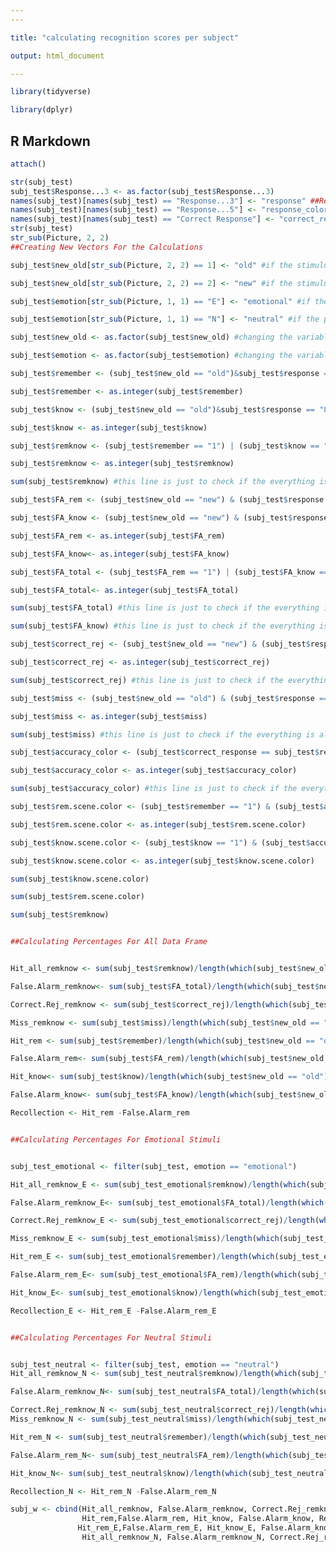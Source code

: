 ---
---

title: "calculating recognition scores per subject"

output: html_document

---


```{r }

library(tidyverse)

library(dplyr)

```


## R Markdown


```{r }

attach()

str(subj_test)
subj_test$Response...3 <- as.factor(subj_test$Response...3)
names(subj_test)[names(subj_test) == "Response...3"] <- "response" ##Revising Variable Names
names(subj_test)[names(subj_test) == "Response...5"] <- "response_color" ##Revising Variable Names
names(subj_test)[names(subj_test) == "Correct Response"] <- "correct_response" ##Revising Variable Names
str(subj_test)
str_sub(Picture, 2, 2)
##Creating New Vectors For the Calculations

subj_test$new_old[str_sub(Picture, 2, 2) == 1] <- "old" #if the stimulus is shown in encoding or #not. "old" shows that the respondent already have seen the stimulus in encoding part. 

subj_test$new_old[str_sub(Picture, 2, 2) == 2] <- "new" #if the stimulus is shown in encoding or #not. "new" shows that the respondent have first seen the stimulus in testing. 

subj_test$emotion[str_sub(Picture, 1, 1) == "E"] <- "emotional" #if the picture is emotional or #neutral. 

subj_test$emotion[str_sub(Picture, 1, 1) == "N"] <- "neutral" #if the picture is emotional or #neutral. 

subj_test$new_old <- as.factor(subj_test$new_old) #changing the variable type to factor. 

subj_test$emotion <- as.factor(subj_test$emotion) #changing the variable type to factor. 

subj_test$remember <- (subj_test$new_old == "old")&subj_test$response == "7" #"response" variable is including 7=remember, 8=know and 9=new. This created new vector enables us to to see the count of responses with as answered as "remember" for old stimuli. It is "old" stimuli because here we are testing the memory for encoded events.

subj_test$remember <- as.integer(subj_test$remember)

subj_test$know <- (subj_test$new_old == "old")&subj_test$response == "8" #This created new vector enables us to to see the count of responses with as answered as "know" for old stimuli. It is "old" stimuli because here we are testing the memory for encoded events.

subj_test$know <- as.integer(subj_test$know)

subj_test$remknow <- (subj_test$remember == "1") | (subj_test$know == "1") #This created to see the sum of trials as answered either as "remember" or "know". Subject can select just "remember", "know" or "new". This is to remind that "response variable(7 = remember/8 = know/9 = new ) is a binary variable.

subj_test$remknow <- as.integer(subj_test$remknow)

sum(subj_test$remknow) #this line is just to check if the everything is aligning with Excel file.

subj_test$FA_rem <- (subj_test$new_old == "new") & (subj_test$response == "7") #this vector incicates that the subject is responsing as "remember" which actually a new stimuli (not seen in encoding part).

subj_test$FA_know <- (subj_test$new_old == "new") & (subj_test$response == "8") #this vector incicates that the subject is responsing as "know" which actually a new stimuli (not seen in encoding part).

subj_test$FA_rem <- as.integer(subj_test$FA_rem)

subj_test$FA_know<- as.integer(subj_test$FA_know)

subj_test$FA_total <- (subj_test$FA_rem == "1") | (subj_test$FA_know == "1")  #here we are summing the al false alarms.

subj_test$FA_total<- as.integer(subj_test$FA_total)

sum(subj_test$FA_total) #this line is just to check if the everything is aligning with Excel file.

sum(subj_test$FA_know) #this line is just to check if the everything is aligning with Excel file.

subj_test$correct_rej <- (subj_test$new_old == "new") & (subj_test$response == "9")

subj_test$correct_rej <- as.integer(subj_test$correct_rej)

sum(subj_test$correct_rej) #this line is just to check if the everything is aligning with Excel file.

subj_test$miss <- (subj_test$new_old == "old") & (subj_test$response == "9") #missed trials are indicating that subject is responding as "new" to stimuli which is actually shown in encoding part.

subj_test$miss <- as.integer(subj_test$miss)

sum(subj_test$miss) #this line is just to check if the everything is aligning with Excel file.

subj_test$accuracy_color <- (subj_test$correct_response == subj_test$response_color) #we are calculating if the respondent answered correctly the question of the color of the frame. 

subj_test$accuracy_color <- as.integer(subj_test$accuracy_color)

sum(subj_test$accuracy_color) #this line is just to check if the everything is aligning with Excel file.

subj_test$rem.scene.color <- (subj_test$remember == "1") & (subj_test$accuracy_color == "1") #in order to count the trials which subject is answering the color frame correctly for "remember trials"-refer line 32 if needed.

subj_test$rem.scene.color <- as.integer(subj_test$rem.scene.color)

subj_test$know.scene.color <- (subj_test$know == "1") & (subj_test$accuracy_color == "1") #in order to count the trials which subject is answering the color frame correctly for "know trials"-refer line 34 if needed.

subj_test$know.scene.color <- as.integer(subj_test$know.scene.color)

sum(subj_test$know.scene.color)

sum(subj_test$rem.scene.color)

sum(subj_test$remknow)


##Calculating Percentages For All Data Frame


Hit_all_remknow <- sum(subj_test$remknow)/length(which(subj_test$new_old == "old"))

False.Alarm_remknow<- sum(subj_test$FA_total)/length(which(subj_test$new_old == "old"))

Correct.Rej_remknow <- sum(subj_test$correct_rej)/length(which(subj_test$new_old == "old"))

Miss_remknow <- sum(subj_test$miss)/length(which(subj_test$new_old == "old"))

Hit_rem <- sum(subj_test$remember)/length(which(subj_test$new_old == "old"))

False.Alarm_rem<- sum(subj_test$FA_rem)/length(which(subj_test$new_old == "old"))

Hit_know<- sum(subj_test$know)/length(which(subj_test$new_old == "old"))

False.Alarm_know<- sum(subj_test$FA_know)/length(which(subj_test$new_old == "old"))

Recollection <- Hit_rem -False.Alarm_rem


##Calculating Percentages For Emotional Stimuli


subj_test_emotional <- filter(subj_test, emotion == "emotional")

Hit_all_remknow_E <- sum(subj_test_emotional$remknow)/length(which(subj_test_emotional$new_old == "old"))

False.Alarm_remknow_E<- sum(subj_test_emotional$FA_total)/length(which(subj_test_emotional$new_old == "old"))

Correct.Rej_remknow_E <- sum(subj_test_emotional$correct_rej)/length(which(subj_test_emotional$new_old == "old"))

Miss_remknow_E <- sum(subj_test_emotional$miss)/length(which(subj_test_emotional$new_old == "old"))

Hit_rem_E <- sum(subj_test_emotional$remember)/length(which(subj_test_emotional$new_old == "old"))

False.Alarm_rem_E<- sum(subj_test_emotional$FA_rem)/length(which(subj_test_emotional$new_old == "old"))

Hit_know_E<- sum(subj_test_emotional$know)/length(which(subj_test_emotional$new_old == "old"))

Recollection_E <- Hit_rem_E -False.Alarm_rem_E


##Calculating Percentages For Neutral Stimuli


subj_test_neutral <- filter(subj_test, emotion == "neutral")
Hit_all_remknow_N <- sum(subj_test_neutral$remknow)/length(which(subj_test_neutral$new_old == "old"))

False.Alarm_remknow_N<- sum(subj_test_neutral$FA_total)/length(which(subj_test_neutral$new_old == "old"))

Correct.Rej_remknow_N <- sum(subj_test_neutral$correct_rej)/length(which(subj_test_neutral$new_old == "old"))
Miss_remknow_N <- sum(subj_test_neutral$miss)/length(which(subj_test_neutral$new_old == "old"))

Hit_rem_N <- sum(subj_test_neutral$remember)/length(which(subj_test_neutral$new_old == "old"))

False.Alarm_rem_N<- sum(subj_test_neutral$FA_rem)/length(which(subj_test_neutral$new_old == "old"))

Hit_know_N<- sum(subj_test_neutral$know)/length(which(subj_test_neutral$new_old == "old"))

Recollection_N <- Hit_rem_N -False.Alarm_rem_N

subj_w <- cbind(Hit_all_remknow, False.Alarm_remknow, Correct.Rej_remknow, Miss_remknow,
                Hit_rem,False.Alarm_rem, Hit_know, False.Alarm_know, Recollection, Hit_all_remknow_E, False.Alarm_remknow_E, Correct.Rej_remknow_E, Miss_remknow_E,
               Hit_rem_E,False.Alarm_rem_E, Hit_know_E, False.Alarm_know_E, Recollection_E,
                Hit_all_remknow_N, False.Alarm_remknow_N, Correct.Rej_remknow_N, Miss_remknow_N, Hit_rem_N,False.Alarm_rem_N, Hit_know_N, False.Alarm_know_N, Recollection_N)

```

                